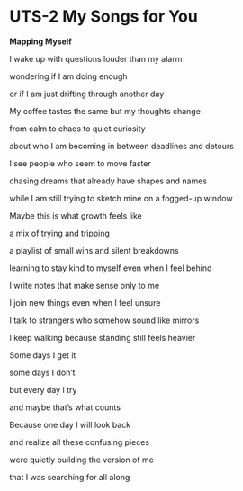 # UTS-2 My Songs for You

**Mapping Myself**


I wake up with questions louder than my alarm

wondering if I am doing enough

or if I am just drifting through another day


My coffee tastes the same but my thoughts change

from calm to chaos to quiet curiosity

about who I am becoming in between deadlines and detours


I see people who seem to move faster

chasing dreams that already have shapes and names

while I am still trying to sketch mine on a fogged-up window


Maybe this is what growth feels like

a mix of trying and tripping

a playlist of small wins and silent breakdowns

learning to stay kind to myself even when I feel behind


I write notes that make sense only to me

I join new things even when I feel unsure

I talk to strangers who somehow sound like mirrors

I keep walking because standing still feels heavier


Some days I get it

some days I don’t

but every day I try

and maybe that’s what counts


Because one day I will look back

and realize all these confusing pieces

were quietly building the version of me

that I was searching for all along